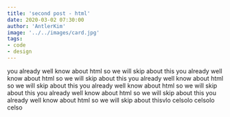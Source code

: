 ```yaml
---
title: 'second post - html'
date: 2020-03-02 07:30:00
author: 'AntlerKim'
image: '../../images/card.jpg'
tags:
- code
- design
---
```

you already well know about html so we will skip about this
you already well know about html so we will skip about this
you already well know about html so we will skip about this
you already well know about html so we will skip about this
you already well know about html so we will skip about this
you already well know about html so we will skip about thisvlo celsolo celsolo celso